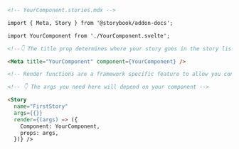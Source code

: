 ```md
<!-- YourComponent.stories.mdx -->

import { Meta, Story } from '@storybook/addon-docs';

import YourComponent from './YourComponent.svelte';

<!--👇 The title prop determines where your story goes in the story list -->

<Meta title="YourComponent" component={YourComponent} />

<!-- Render functions are a framework specific feature to allow you control on how the component renders -->

<!-- 👇 The args you need here will depend on your component -->

<Story
  name="FirstStory"
  args={{}}
  render={(args) => ({
    Component: YourComponent,
    props: args,
  })} />
```